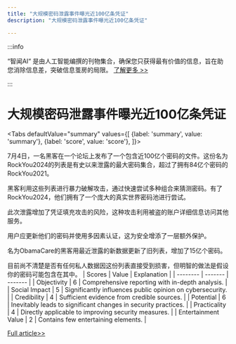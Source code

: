 ```yaml
---
title: "大规模密码泄露事件曝光近100亿条凭证"
description: "大规模密码泄露事件曝光近100亿条凭证"

---
```



:::info

“智闻AI“ 是由人工智能编撰的刊物集合，确保您只获得最有价值的信息，旨在助您消除信息差，突破信息茧房的局限。  [了解更多 >>](/)

:::

# 大规模密码泄露事件曝光近100亿条凭证


<Tabs
	defaultValue="summary"
	values={[
	{label: 'summary', value: 'summary'},
	{label: 'score', value: 'score'},
]}>
<TabItem value="summary">


7月4日，一名黑客在一个论坛上发布了一个包含近100亿个密码的文件。这份名为RockYou2024的列表是有史以来泄露的最大密码集合，超过了拥有84亿个密码的RockYou2021。

黑客利用这些列表进行暴力破解攻击，通过快速尝试多种组合来猜测密码。有了RockYou2024，他们拥有了一个庞大的真实世界密码池进行尝试。

此次泄露增加了凭证填充攻击的风险，这种攻击利用被盗的账户详细信息访问其他服务。

用户应更新他们的密码并使用多因素认证，这为安全增添了一层额外保护。

名为ObamaCare的黑客用最近泄露的新数据更新了旧列表，增加了15亿个密码。

目前尚不清楚是否有任何私人数据因这份列表直接受到损害，但明智的做法是假设你的密码可能包含在其中。
</TabItem>
<TabItem value="score">
	| Scores     | Value   | Explanation |
	| -------- | ------- | ------- |
	| Objectivity  | 6    | Comprehensive reporting with in-depth analysis.    |
	| Social Impact | 5     | Significantly influences public opinion on cybersecurity.    |
	| Credibility    | 4    | Sufficient evidence from credible sources.    |
	| Potential    | 6    | Inevitably leads to significant changes in security practices.    |
	| Practicality    | 4    | Directly applicable to improving security measures.    |
	| Entertainment Value    | 2    | Contains few entertaining elements.    |
</TabItem>
</Tabs>

[Full article>>](https://sea.mashable.com/tech/33313/this-is-likely-the-biggest-password-leak-ever-nearly-10-billion-credentials-exposed)
